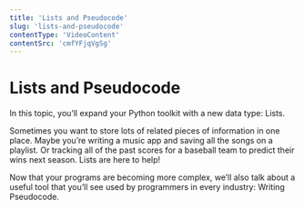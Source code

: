 ```yaml
---
title: 'Lists and Pseudocode'
slug: 'lists-and-pseudocode'
contentType: 'VideoContent'
contentSrc: 'cmfYFjqVgSg'
---
```


# Lists and Pseudocode

In this topic, you’ll expand your Python toolkit with a new data type: Lists.

Sometimes you want to store lots of related pieces of information in one place. Maybe you’re writing a music app and saving all the songs on a playlist. Or tracking all of the past scores for a baseball team to predict their wins next season. Lists are here to help!

Now that your programs are becoming more complex, we’ll also talk about a useful tool that you’ll see used by programmers in every industry: Writing Pseudocode.